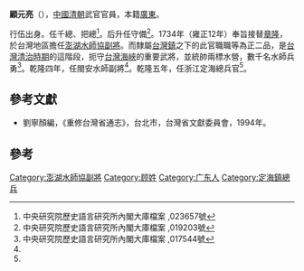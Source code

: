 '''顧元亮'''（{{bd|?||?|}}），[[中國|中國]][[清朝|清朝]]武官官員，本籍[[廣東|廣東]]。

行伍出身。任千總、把總<ref name="#1">中央研究院歷史語言研究所內閣大庫檔案 ,023657號</ref>。后升任守備<ref>中央研究院歷史語言研究所內閣大庫檔案 ,019203號</ref>。1734年（雍正12年）奉旨接替[[章隆|章隆]]，於台灣地區擔任[[澎湖水師協|澎湖水師協]][[副將|副將]]。而隸屬[[台灣鎮|台灣鎮]]之下的此官職職等為正二品，是[[台灣清治時期|台灣清治時期]]的這階段，扼守[[台灣海峽|台灣海峽]]的重要武將，並統帥兩標水營，數千名水師兵勇<ref name="#2">中央研究院歷史語言研究所內閣大庫檔案 ,017544號</ref>。乾隆四年，任閩安水師副將<ref name="#2"/>。乾隆五年，任浙江定海總兵官<ref name="#1"/>。

==參考文獻==
*劉寧顏編，《重修台灣省通志》，台北市，台灣省文獻委員會，1994年。

==參考==
{{reflist}}
{{start box}}
{{s-off}}
{{s-before|[[章隆|章隆]]}}
{{s-title|[[澎湖水師協|澎湖水師協]][[副將|副將]]|1734年上任}}
{{s-after|[[李維揚|李維揚]]}}
{{end box}}
[[Category:澎湖水師協副將|Category:澎湖水師協副將]]
[[Category:顾姓|Category:顾姓]]
[[Category:广东人|Category:广东人]]
[[Category:定海鎮總兵|Category:定海鎮總兵]]